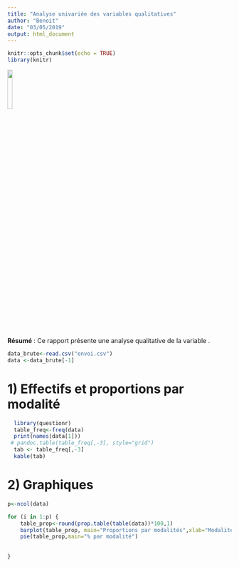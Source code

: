 ```yaml
---
title: "Analyse univariée des variables qualitatives"
author: "Benoit"
date: "03/05/2019"
output: html_document
---
```


```r
knitr::opts_chunk$set(echo = TRUE)
library(knitr)
```
![](Isara-quadri.jpg){ width=15% }

**Résumé** : Ce rapport présente une analyse qualitative de la variable .

```r
data_brute<-read.csv("envoi.csv")
data <-data_brute[-1]
```

# **1) Effectifs et proportions par modalité**
```r
  library(questionr)
  table_freq<-freq(data)
  print(names(data[1]))
 # pandoc.table(table_freq[,-3], style="grid")
  tab <- table_freq[,-3]
  kable(tab)
``` 

# **2) Graphiques**

```r
p<-ncol(data)

for (i in 1:p) {
    table_prop<-round(prop.table(table(data))*100,1)
    barplot(table_prop, main="Proportions par modalités",xlab="Modalités", ylab="Effectif en %")
    pie(table_prop,main="% par modalité")
    
    
}

```